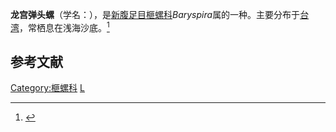 {{Speciesbox
| taxon = Baryspira rubiginosa albocallosa
| trinomial_authority = (Lischke, 1874)
}}
'''龙宫弹头螺'''（学名：''{{lang|la|Baryspira rubiginosa albocallosa}}''），是[[新腹足目|新腹足目]][[榧螺科|榧螺科]]''Baryspira''属的一种。主要分布于[[台湾|台湾]]，常栖息在浅海沙底。<ref>{{cite web|url=http://shell.sinica.edu.tw/chinese/shellbase_detail.php?science_no=1168|title=国际贝库：龙宫弹头螺|publisher=台湾贝类资料库|accessdate=2009-08-11|archive-date=2016-03-04|archive-url=https://web.archive.org/web/20160304102207/http://shell.sinica.edu.tw/chinese/shellbase_detail.php?science_no=1168|dead-url=no}}</ref>

== 参考文献 ==
{{reflist}}
{{Taxonbar}}
[[Category:榧螺科|Category:榧螺科]]
[[Category:_1874年描述的动物|L]]